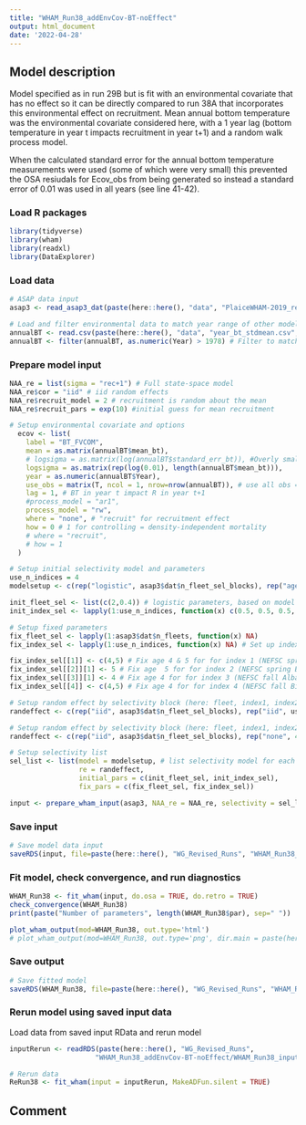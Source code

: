 ```yaml
---
title: "WHAM_Run38_addEnvCov-BT-noEffect"
output: html_document
date: '2022-04-28'
---
```


## Model description
Model specified as in run 29B but is fit with an environmental covariate that has no effect so it can be directly compared to run 38A that incorporates this environmental effect on recruitment. Mean annual bottom temperature was the environmental covariate considered here, with a 1 year lag (bottom temperature in year t impacts recruitment in year t+1) and a random walk process model.

When the calculated standard error for the annual bottom temperature measurements were used (some of which were very small) this prevented the OSA resiudals for Ecov_obs from being generated so instead a standard error of 0.01 was used in all years (see line 41-42). 

### Load R packages
```r
library(tidyverse)
library(wham)
library(readxl)
library(DataExplorer)
```

### Load data
```r
# ASAP data input
asap3 <- read_asap3_dat(paste(here::here(), "data", "PlaiceWHAM-2019_revised_NEFSC-LW-WAA_splitNEFSC-BigUnit.DAT", sep="/"))

# Load and filter environmental data to match year range of other model data
annualBT <- read.csv(paste(here::here(), "data", "year_bt_stdmean.csv", sep="/"))
annualBT <- filter(annualBT, as.numeric(Year) > 1978) # Filter to match timeframe of other data + 1 year before other data (here 1979) to allow for 1 year lag
```

### Prepare model input
```r
NAA_re = list(sigma = "rec+1") # Full state-space model
NAA_re$cor = "iid" # iid random effects
NAA_re$recruit_model = 2 # recruitment is random about the mean
NAA_re$recruit_pars = exp(10) #initial guess for mean recruitment

# Setup environmental covariate and options
  ecov <- list(
    label = "BT_FVCOM",
    mean = as.matrix(annualBT$mean_bt),
    # logsigma = as.matrix(log(annualBT$standard_err_bt)), #Overly small standard errors prevented OSA residuals for the environmental covariate from being generated
    logsigma = as.matrix(rep(log(0.01), length(annualBT$mean_bt))),
    year = as.numeric(annualBT$Year),
    use_obs = matrix(T, ncol = 1, nrow=nrow(annualBT)), # use all obs = T
    lag = 1, # BT in year t impact R in year t+1
    #process_model = "ar1",
    process_model = "rw",
    where = "none", # "recruit" for recruitment effect
    how = 0 # 1 for controlling = density-independent mortality
    # where = "recruit",
    # how = 1
  )

# Setup initial selectivity model and parameters
use_n_indices = 4
modelsetup <- c(rep("logistic", asap3$dat$n_fleet_sel_blocks), rep("age-specific", use_n_indices))

init_fleet_sel <- list(c(2,0.4)) # logistic parameters, based on model type
init_index_sel <- lapply(1:use_n_indices, function(x) c(0.5, 0.5, 0.5, 1, 1, 0.5, 0.5, 0.5, 0.5, 0.5, 0.5))

# Setup fixed parameters
fix_fleet_sel <- lapply(1:asap3$dat$n_fleets, function(x) NA) 
fix_index_sel <- lapply(1:use_n_indices, function(x) NA) # Set up index object

fix_index_sel[[1]] <- c(4,5) # Fix age 4 & 5 for for index 1 (NEFSC spring Albatross)
fix_index_sel[[2]][1] <- 5 # Fix age  5 for for index 2 (NEFSC spring Bigelow)
fix_index_sel[[3]][1] <- 4 # Fix age 4 for for index 3 (NEFSC fall Albatross)
fix_index_sel[[4]] <- c(4,5) # Fix age 4 for for index 4 (NEFSC fall Bigelow)

# Setup random effect by selectivity block (here: fleet, index1, index2)
randeffect <- c(rep("iid", asap3$dat$n_fleet_sel_blocks), rep("iid", use_n_indices))

# Setup random effect by selectivity block (here: fleet, index1, index2, index3, index4)
randeffect <- c(rep("iid", asap3$dat$n_fleet_sel_blocks), rep("none", 4)) # Don't include selectivity random effects for any surveys 

# Setup selectivity list
sel_list <- list(model = modelsetup, # list selectivity model for each fleet and index
                 re = randeffect,
                 initial_pars = c(init_fleet_sel, init_index_sel),
                 fix_pars = c(fix_fleet_sel, fix_index_sel))

input <- prepare_wham_input(asap3, NAA_re = NAA_re, selectivity = sel_list, ecov=ecov, model_name = "WHAM_Run38") 
```

### Save input
```r
# Save model data input
saveRDS(input, file=paste(here::here(), "WG_Revised_Runs", "WHAM_Run38_addEnvCov-BT-noEffect", "WHAM_Run38_input.rds", sep="/"))
```

### Fit model, check convergence, and run diagnostics
```r
WHAM_Run38 <- fit_wham(input, do.osa = TRUE, do.retro = TRUE) 
check_convergence(WHAM_Run38)
print(paste("Number of parameters", length(WHAM_Run38$par), sep=" "))

plot_wham_output(mod=WHAM_Run38, out.type='html')
# plot_wham_output(mod=WHAM_Run38, out.type='png', dir.main = paste(here::here(), "WHAM_Run38", sep="/"))
```

### Save output
```r
# Save fitted model
saveRDS(WHAM_Run38, file=paste(here::here(), "WG_Revised_Runs", "WHAM_Run38_addEnvCov-BT-noEffect", "WHAM_Run38_model.rds", sep="/"))
```

### Rerun model using saved input data
Load data from saved input RData and rerun model
```r
inputRerun <- readRDS(paste(here::here(), "WG_Revised_Runs",
                     "WHAM_Run38_addEnvCov-BT-noEffect/WHAM_Run38_input.rds", sep="/"))

# Rerun data
ReRun38 <- fit_wham(input = inputRerun, MakeADFun.silent = TRUE)
```

## Comment


